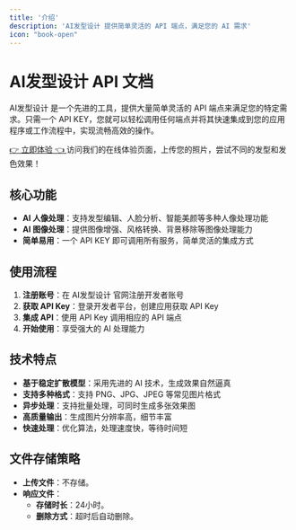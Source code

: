 ```yaml
---
title: '介绍'
description: 'AI发型设计 提供简单灵活的 API 端点，满足您的 AI 需求'
icon: "book-open"
---
```


# AI发型设计 API 文档

AI发型设计 是一个先进的工具，提供大量简单灵活的 API 端点来满足您的特定需求。只需一个 API KEY，您就可以轻松调用任何端点并将其快速集成到您的应用程序或工作流程中，实现流畅高效的操作。

<Tip>
  <a href="api-reference/hairstyle-editor-pro" target="_blank">
    👉 立即体验 👈
  </a>
  访问我们的在线体验页面，上传您的照片，尝试不同的发型和发色效果！
</Tip>

## 核心功能

- **AI 人像处理**：支持发型编辑、人脸分析、智能美颜等多种人像处理功能
- **AI 图像处理**：提供图像增强、风格转换、背景移除等图像处理能力
- **简单易用**：一个 API KEY 即可调用所有服务，简单灵活的集成方式

## 使用流程

1. **注册账号**：在 AI发型设计 官网注册开发者账号
2. **获取 API Key**：登录开发者平台，创建应用获取 API Key
3. **集成 API**：使用 API Key 调用相应的 API 端点
4. **开始使用**：享受强大的 AI 处理能力

## 技术特点

- **基于稳定扩散模型**：采用先进的 AI 技术，生成效果自然逼真
- **支持多种格式**：支持 PNG、JPG、JPEG 等常见图片格式
- **异步处理**：支持批量处理，可同时生成多张效果图
- **高质量输出**：生成图片分辨率高，细节丰富
- **快速处理**：优化算法，处理速度快，等待时间短

## 文件存储策略

<Tip>

- **上传文件**：不存储。
- **响应文件**：
  - **存储时长**：24小时。
  - **删除方式**：超时后自动删除。

</Tip>


